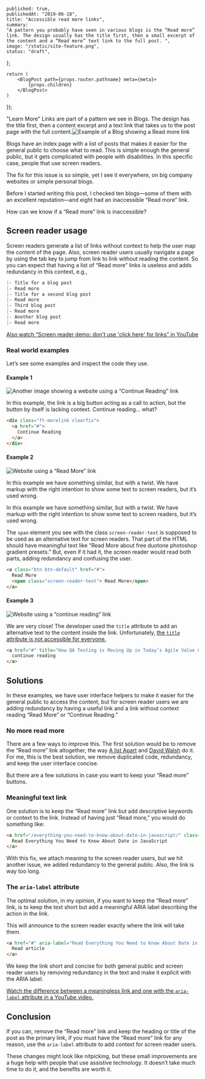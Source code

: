 
    published: true,
    publishedAt: "2019-06-18",
    title: "Accessible read more links",
    summary:
    "A pattern you probably have seen in various blogs is the “Read more” link. The design usually has the title first, then a small excerpt of the content and a “Read more” text link to the full post. ",
    image: "/static/site-feature.png",
    status: "draft",
};

    return (
        <BlogPost path={props.router.pathname} meta={meta}>
            {props.children}
        </BlogPost>
    )
});

"Learn More" Links are part of a pattern we see in Blogs. The design has the title first, then a content excerpt and a text link that takes us to the post page with the full content.![Example of a Blog showing a Read more link](/static/read-more-link-example.png)

Blogs have an index page with a list of posts that makes it easier for the general public to choose what to read. This is simple enough the general public, but it gets complicated with people with disabilities. In this specific case, people that use screen readers.

The fix for this issue is so simple, yet I see it everywhere, on big company websites or simple personal blogs.

Before I started writing this post, I checked ten blogs—some of them with an excellent reputation—and eight had an inaccessible “Read more” link.

How can we know if a “Read more” link is inaccessible?

## Screen reader usage

Screen readers generate a list of links without context to help the user map the content of the page. Also, screen reader users usually navigate a page by using the tab key to jump from link to link without reading the content. So you can expect that having a list of “Read more” links is useless and adds redundancy in this context, e.g.,

```md
|- Title for a blog post
|- Read more
|- Title for a second blog post
|- Read more
|- Third blog post
|- Read more
|- Another blog post
|- Read more
```

[Also watch “Screen reader demo: don't use 'click here' for links” in YouTube](https://www.youtube.com/watch?v=zGa_rIK1itA)

### Real world examples

Let’s see some examples and inspect the code they use.

#### Example 1

![Another image showing a website using a “Continue Reading” link](/static/read-more-link-example-2.png)

In this example, the link is a big button acting as a call to action, but the button by itself is lacking context. Continue reading… what?

```html
<div class="ft-morelink clearfix">
  <a href="#">
    Continue Reading
  </a>
</div>
```

#### Example 2

![Website using a “Read More” link](/static/read-more-link-example-3.png)

In this example we have something similar, but with a twist. We have markup with the right intention to show some text to screen readers, but it’s used wrong.

In this example we have something similar, but with a twist. We have markup with the right intention to show some text to screen readers, but it’s used wrong.

The `span` element you see with the class `screen-reader-text` is supposed to be used as an alternative text for screen readers. That part of the HTML should have meaningful text like “Read More about free duotone photoshop gradient presets.” But, even if it had it, the screen reader would read both parts, adding redundancy and confusing the user.

```html
<a class="btn btn-default" href="#">
  Read More
  <span class="screen-reader-text"> Read More</span>
</a>
```

#### Example 3

![Website using a “continue reading” link](/static/read-more-link-example-4.png)

We are very close! The developer used the `title` attribute to add an alternative text to the content inside the link. Unfortunately, [the `title` attribute is not accessible for everyone.](https://developer.paciellogroup.com/blog/2010/11/using-the-html-title-attribute/)

```html
<a href="#" title="How QA Testing is Moving Up in Today’s Agile Value Chain" class="readmore button">
  continue reading
</a>
```

## Solutions

In these examples, we have user interface helpers to make it easier for the general public to access the content, but for screen reader users we are adding redundancy by having a useful link and a link without context reading “Read More” or “Continue Reading.”

### No more read more

There are a few ways to improve this. The first solution would be to remove the “Read more” link altogether, the way [A list Apart](https://alistapart.com/) and [David Walsh](https://davidwalsh.name) do it. For me, this is the best solution, we remove duplicated code, redundancy, and keep the user interface concise.

But there are a few solutions in case you want to keep your “Read more” buttons.

### Meaningful text link

One solution is to keep the “Read more” link but add descriptive keywords or context to the link. Instead of having just “Read more,” you would do something like:

```html
<a href="/everything-you-need-to-know-about-date-in-javascript/" class="read-more">
  Read Everything You Need to Know About Date in JavaScript
</a>
```

With this fix, we attach meaning to the screen reader users, but we hit another issue, we added redundancy to the general public. Also, the link is way too long.

### The `aria-label` attribute

The optimal solution, in my opinion, if you want to keep the “Read more” link, is to keep the text short but add a meaningful ARIA label describing the action in the link.

This will announce to the screen reader exactly where the link will take them.

```html
<a href="#" aria-label="Read Everything You Need to Know About Date in JavaScript">
  Read article
</a>
```

We keep the link short and concise for both general public and screen reader users by removing redundancy in the text and make it explicit with the ARIA label.

[Watch the difference between a meaningless link and one with the `aria-label` attribute in a YouTube video.](https://www.youtube.com/watch?v=1Zb5MW_nkLI)

## Conclusion

If you can, remove the “Read more” link and keep the heading or title of the post as the primary link, if you must have the “Read more” link for any reason, use the `aria-label` attribute to add context for screen reader users.

These changes might look like nitpicking, but these small improvements are a huge help with people that use assistive technology. It doesn’t take much time to do it, and the benefits are worth it.
